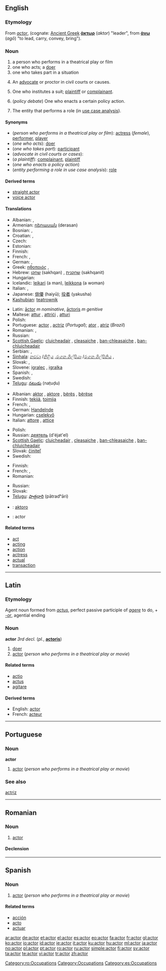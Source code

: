 {{wikipedia|dab=actor (disambiguation)|actor}}
==English==

===Etymology===
From {{etyl|la}} ''[[#Latin|actor]]'', (cognate: [[Ancient Greek]] '''[[άκτωρ]]''' (''aktor'') "leader", from '''[[άγω]]''' (''agō'') "to lead, carry, convey, bring").

===Noun===
{{wikipedia|actor|actor (player)}}
{{en-noun}}

# a person who performs in a theatrical play or film
# one who acts; a [[doer]]
# one who takes part in a situation
# {{legal}} An [[advocate]] or proctor in civil courts or causes.
# {{legal}} One who institutes a suit; [[plaintiff]] or [[complainant]].
# (''policy debate'') One who enacts a certain policy action.
# {{software engineering}} The entity that performs a role (in [[use case analysis]]).

====Synonyms====
* (''person who performs in a theatrical play or film''): [[actress]] (''female''), [[performer]], [[player]]
* (''one who acts''): [[doer]]
* (''one who takes part''): [[participant]]
* (''advocate in civil courts or cases''):
* (''a plaintiff''): [[complainant]], [[plaintiff]]
* (''one who enacts a policy action'')
* (''entity performing a role in use case analysis''): [[role]]

====Derived terms====
* [[straight actor]]
* [[voice actor]]

====Translations====
{{trans-top|person who performs in a theatrical play or film}}
* Albanian: {{t+|sq|aktor|m|xs=Albanian}}, {{t+|sq|aktore|f|xs=Albanian}}
* Armenian: [[դերասան]] (derasan)
* Bosnian: {{t-|bs|glumac|m}}, {{t-|bs|glumica|f}}
* Croatian: {{t+|hr|glumac|m}}, {{t+|hr|glumica|f}}
* Czech: {{t-|cs|herec|m}}
* Estonian: {{t-|et|näitleja}}
* Finnish: {{t-|fi|näyttelijä}}
* French: {{t+|fr|acteur|m}}, {{t+|fr|actrice|f}}
* German: {{t+|de|Schauspieler|m}}, {{t+|de|Schauspielerin|f}}
* Greek: [[ηθοποιός]] {{m}},{{f}}
* Hebrew: [[שחקן]] (sakhqan) {{m}}, [[שחקנית]] (sakhqanit) {{f}}
* Hungarian: {{t+|hu|színész}}
* Icelandic: [[leikari]] {{m}} (a man), [[leikkona]] {{f}} (a woman)
* Italian: {{t+|it|attore|m}}, {{t+|it|attrice|f}}
* Japanese: [[俳優]] (haiyū); [[役者]] (yakusha)
* [[Kashubian]]: [[teatrownik]]
{{trans-mid}}
* Latin: [[actor#Latin|āctor]] ''m nominative'', [[actoris|āctoris]] ''m genitive''
* Maltese: [[attur]] {{m}}, [[attriċi]] {{f}}, [[atturi]] {{p}}
* Polish: {{t+|pl|aktor|m}}
* Portuguese: [[actor#Portuguese|actor]] {{m}}, [[actriz]] {{f}} (''Portugal''); [[ator]] {{m}}, [[atriz]] {{f}} (''Brazil'')
* Romanian: {{t+|ro|actor|m}}, {{t+|ro|actriţă|f}}
* Russian: {{t+|ru|актёр|m|tr=akt'ór|sc=Cyrl}}
* [[Scottish Gaelic]]: [[cluicheadair]] {{m}}, [[cleasaiche]] {{m}}, [[ban-chleasaiche]] {{f}}, [[ban-chluicheadair]] {{f}}
* Serbian: {{t-|sr|glumac|m}}, {{t-|sr|glumica|f}}
* [[Sinhala]]: [[නළුවා]] {{m}}/[[නිළිය]] {{f}} ,[[රංගන ශිල්පියා]] {{m}}/[[රංගන ශිල්පිනිය]] {{f}} ,  {{n}}
* Slovak: {{t-|sk|herec|m}}, {{t-|sk|herečka|f}}
* Slovene: [[igralec]] {{m}}, [[igralka]] {{f}}
* Spanish: {{t+|es|actor|m}}, {{t-|es|actriz|f}}
* Swedish: {{t+|sv|skådespelare|c}}
* [[Telugu]]: [[నటుడు]] (naṭuḍu)
{{trans-bottom}}

{{trans-top|one who acts; a doer}}
* Albanian: [[aktor]] {{m}}, [[aktore]] {{f}}, [[bërës]] {{m}}, [[bërëse]] {{f}}
* Finnish: [[tekijä]], [[toimija]]
* French: {{t+|fr|faiseur|m}}, {{t+|fr|faiseuse|f}}
* German: [[Handelnde]] {{c}}
* Hungarian: [[cselekvő]]
* Italian: [[attore]] {{m}}, [[attice]] {{f}}
{{trans-mid}}
* Polish: {{t+|pl|aktor|m}}
* Russian: [[деятель]] (d'éjat'el) {{m}}
* [[Scottish Gaelic]]: [[cluicheadair]] {{m}}, [[cleasaiche]] {{m}}, [[ban-chleasaiche]] {{f}}, [[ban-chluicheadair]] {{f}}
* Slovak: [[činiteľ]] {{m}}
* Swedish: {{t+|sv|skådespelare|c}}
{{trans-bottom}}

{{trans-top|one who takes part in a situation}}
* Finnish: {{t+|fi|tekijä}}
* French: {{t+|fr|acteur|m}}, {{t+|fr|actrice|f}}
* Romanian: {{t-|ro|personaj}}
{{trans-mid}}
* Russian: {{t+|ru|участник|m|tr=učástnik|sc=Cyrl}}
* Slovak: {{t-|sk|účastník|m}}
* [[Telugu]]: [[పాత్రధారి]] (pātradʰāri)
{{trans-bottom}}

{{trans-top|advocate in civil courts or cases}}
{{trans-mid}}
{{trans-bottom}}

{{trans-top|plaintiff}}
{{trans-mid}}
{{trans-bottom}}

{{trans-top|one who enacts a policy action}}
{{trans-mid}}
{{trans-bottom}}

{{trans-top|entity performing a role in use case analysis}}
{{trans-mid}}
{{trans-bottom}}

{{checktrans-top}}
* {{ttbc|Ido}}: [[aktoro]]
* {{ttbc|Interlingua}}: actor
{{checktrans-bottom}}

====Related terms====
* [[act]]
* [[acting]]
* [[action]]
* [[actress]]
* [[actual]]
* [[transaction]]

----

==Latin==

===Etymology===
Agent noun formed from ''[[actus|actus]]'', perfect passive participle of ''[[agere|agere]]'' to do, + ''[[-or]]'', agential ending

===Noun===
'''actor''' {{m}} ''3rd decl.'' (''pl.'', '''[[actoris|actoris]]''')

# [[doer]]
# [[actor#English|actor]] (''person who performs in a theatrical play or movie'')

====Related terms====
* [[actio]]
* [[actus]]
* [[agitare]]

====Derived terms====
* English: [[#Noun|actor]]
* French: [[acteur]]

----

==Portuguese==

===Noun===
'''actor''' {{m}}

# [[actor#English|actor]] (''person who performs in a theatrical play or movie'')

===See also===
[[actriz]]

----

==Romanian==

===Noun===
{{ro-noun|gend=m|pl=actori|f=actriţă}}

# [[actor#English|actor]]

====Declension====
{{ro-noun-m}}

[[Category:ro:Occupations]]

----

==Spanish==

===Noun===
{{es-noun-mf|mpl=actores|f=actriz|fpl=actrices}}

# [[actor#English|actor]] (''person who performs in a theatrical play or movie'')

====Related terms====
* [[acción]] {{f}}
* [[acto]] {{m}}
* [[actuar]]

[[Category:Occupations]]
[[Category:es:Occupations]]

[[ar:actor]]
[[de:actor]]
[[et:actor]]
[[el:actor]]
[[es:actor]]
[[eo:actor]]
[[fa:actor]]
[[fr:actor]]
[[gl:actor]]
[[ko:actor]]
[[io:actor]]
[[id:actor]]
[[ie:actor]]
[[it:actor]]
[[ku:actor]]
[[hu:actor]]
[[ml:actor]]
[[ja:actor]]
[[no:actor]]
[[pl:actor]]
[[pt:actor]]
[[ro:actor]]
[[ru:actor]]
[[simple:actor]]
[[fi:actor]]
[[sv:actor]]
[[ta:actor]]
[[te:actor]]
[[vi:actor]]
[[tr:actor]]
[[zh:actor]]